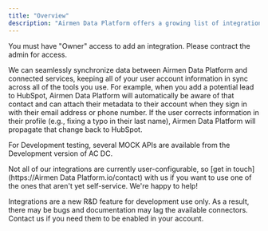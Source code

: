 ```yaml
---
title: "Overview"
description: "Airmen Data Platform offers a growing list of integrations with other cloud services, CRMs, and more. Here's a list of the integrations we currently support."
---
```


<Note>
You must have "Owner" access to add an integration.  Please contract the admin for access. 
</Note>

We can seamlessly synchronize data between Airmen Data Platform and connected
services, keeping all of your user account information in sync across
all of the tools you use. For example, when you add a potential lead to HubSpot,
Airmen Data Platform will automatically be aware of that contact and can attach their metadata
to their account when they sign in with their email address or phone number. If
the user corrects information in their profile (e.g., fixing a typo in their
last name), Airmen Data Platform will propagate that change back to HubSpot.

For Development testing, several MOCK APIs are available from the Development version of AC DC.  

Not all of our integrations are currently user-configurable, so
[get in touch](https://Airmen Data Platform.io/contact) with us if you want to use one of the
ones that aren't yet self-service. We're happy to help!

<Note>
Integrations are a new R&D feature for development use only. As a result, there may be bugs and documentation may lag the available connectors. Contact us if you need them to be enabled in your account.
</Note>
